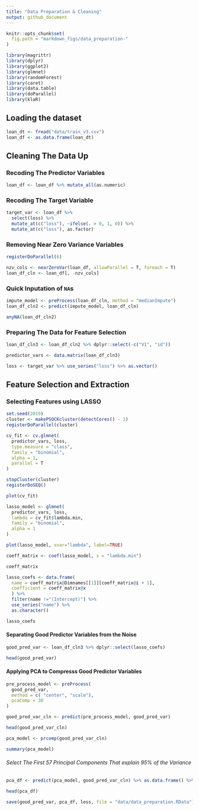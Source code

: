```yaml
---
title: "Data Preparation & Cleaning"
output: github_document
---
```


```r
knitr::opts_chunk$set(
  fig.path = "markdown_figs/data_preparation-"
)
```

```r
library(magrittr)
library(dplyr)
library(ggplot2)
library(glmnet)
library(randomForest)
library(caret)
library(data.table)
library(doParallel)
library(klaR)
```

## Loading the dataset

```r
loan_dt <- fread("data/train_v3.csv")
loan_df <- as.data.frame(loan_dt)
```

## Cleaning The Data Up

### Recoding The Predictor Variables

```r
loan_df <- loan_df %>% mutate_all(as.numeric)
```

### Recoding The Target Variable

```r
target_var <- loan_df %>%
  select(loss) %>%
  mutate_at(c("loss"), ~ifelse(. > 0, 1, 0)) %>%
  mutate_at(c("loss"), as.factor)
```

### Removing Near Zero Variance Variables

```r
registerDoParallel(6)

nzv_cols <- nearZeroVar(loan_df, allowParallel = T, foreach = T)
loan_df_cln <- loan_df[, -nzv_cols]
```

### Quick Inputation of `NA`s

```r
impute_model <- preProcess(loan_df_cln, method = "medianImpute")
loan_df_cln2 <- predict(impute_model, loan_df_cln)
```

```r
anyNA(loan_df_cln2)
```

### Preparing The Data for Feature Selection

```r
loan_df_cln3 <- loan_df_cln2 %>% dplyr::select(-c("V1", "id"))

predictor_vars <- data.matrix(loan_df_cln3)

loss <- target_var %>% use_series("loss") %>% as.vector()
```

## Feature Selection and Extraction

### Selecting Features using LASSO

```r
set.seed(2019)
cluster <- makePSOCKcluster(detectCores() - 1)
registerDoParallel(cluster)

cv_fit <- cv.glmnet(
  predictor_vars, loss,
  type.measure = "class",
  family = "binomial",
  alpha = 1,
  parallel = T
)

stopCluster(cluster)
registerDoSEQ()
```

```r
plot(cv_fit)
```

```r
lasso_model <- glmnet(
  predictor_vars, loss,
  lambda = cv_fit$lambda.min,
  family = "binomial",
  alpha = 1
)
```

```r
plot(lasso_model, xvar="lambda", label=TRUE)
```

```r
coeff_matrix <- coef(lasso_model, s = "lambda.min")

coeff_matrix
```

```r
lasso_coefs <- data.frame(
  name = coeff_matrix@Dimnames[[1]][coeff_matrix@i + 1],
  coefficient = coeff_matrix@x
  ) %>%
  filter(name !="(Intercept)") %>%
  use_series("name") %>%
  as.character()

lasso_coefs
```

#### Separating Good Predictor Variables from the Noise

```r
good_pred_var <- loan_df_cln3 %>% dplyr::select(lasso_coefs)

head(good_pred_var)
```

#### Applying PCA to Compresss Good Predictor Variables

```r
pre_process_model <- preProcess(
  good_pred_var,
  method = c( "center", "scale"),
  pcaComp = 30
)

good_pred_var_cln <- predict(pre_process_model, good_pred_var)

head(good_pred_var_cln)
```

```r
pca_model <- prcomp(good_pred_var_cln)

summary(pca_model)
```

###### Select The First 57 Principal Components That explain 95% of the Variance

```r
pca_df <- predict(pca_model, good_pred_var_cln) %>% as.data.frame() %>% select(1:57)

head(pca_df)
```

```r
save(good_pred_var, pca_df, loss, file = "data/data_preparation.RData")
```